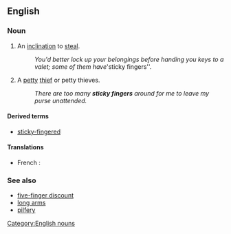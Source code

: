 ==English==

===Noun===
{{en-plural noun|head=[[sticky]] [[fingers]]}} 

# {{idiomatic}} An [[inclination]] to [[steal]].
#: ''You'd better lock up your belongings before handing you keys to a valet; some of them have '''sticky fingers''. 
# {{idiomatic}} A [[petty]] [[thief]] or petty thieves. 
#: ''There are too many '''sticky fingers''' around for me to leave my purse unattended.''

====Derived terms====
* [[sticky-fingered]]

====Translations====
{{trans-top|petty thief}}
* French : {{t+|fr|chapardeur|m}}
{{trans-mid}}
{{trans-bottom}}

===See also===
* [[five-finger discount]]
* [[long arms]]
* [[pilfery]]

[[Category:English nouns]]